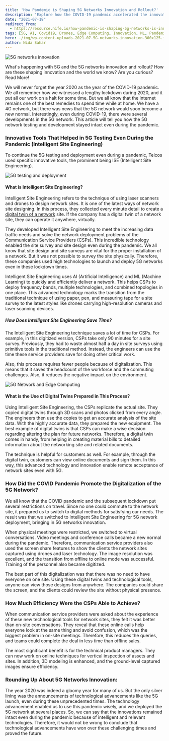 ```yaml
---
title: 'How Pandemic is Shaping 5G Networks Innovation and Rollout?'
description: 'Explore how the COVID-19 pandemic accelerated the innovation and deployment of 5G networks, focusing on Intelligent Site Engineering and digital twins.'
date: "2021-07-18"
redirect_from:
  - https://resource.nife.io/how-pandemic-is-shaping-5g-networks-is-innovation-the-solution/
tags: [5G, AI, Covid19, Drones, Edge Computing, Innovation, ML, Pandemic]
hero: ./img/wp-content-uploads-2021-07-5G-networks-innovation-300x125.jpg
author: Nida Sahar
---
```


![5G networks innovation](https://raw.githubusercontent.com/nifetency/nife-blog-content/main/blog/img/5G-networks-innovation-768x320.jpg)
<br/>



What's happening with 5G and the 5G networks innovation and rollout? How are these shaping innovation and the world we know? Are you curious? Read More!

We will never forget the year 2020 as the year of the COVID-19 pandemic. We all remember how we witnessed a lengthy lockdown during 2020, and it put all our work on a halt for some time. But we all know that the internet remains one of the best remedies to spend time while at home. We have a 4G network, but there was news that the 5G network would soon become a new normal. Interestingly, even during COVID-19, there were several developments in the 5G network. This article will tell you how the 5G network testing and development stayed intact even during the pandemic.

### Innovative Tools That Helped in 5G Testing Even During the Pandemic (Intelligent Site Engineering)

To continue the 5G testing and deployment even during a pandemic, Telcos used specific innovative tools, the prominent being ISE (Intelligent Site Engineering).

![5G testing and deployment](https://raw.githubusercontent.com/nifetency/nife-blog-content/main/blog/img/5G-testing-and-deployment-768x320.jpg)
<br/>



#### What is Intelligent Site Engineering?

Intelligent Site Engineering refers to the technique of using laser scanners and drones to design network sites. It is one of the latest ways of network site designing. In this process, they collected every minute detail to create a [digital twin of a network](/blog/content-delivery-networking-digital-ecosystems/) site. If the company has a digital twin of a network site, they can operate it anywhere, virtually.

They developed Intelligent Site Engineering to meet the increasing data traffic needs and solve the network deployment problems of the Communication Service Providers (CSPs). This incredible technology enabled the site survey and site design even during the pandemic. We all know that site design and site surveys are vital for the proper installation of a network. But it was not possible to survey the site physically. Therefore, these companies used high technologies to launch and deploy 5G networks even in these lockdown times.

Intelligent Site Engineering uses AI (Artificial Intelligence) and ML (Machine Learning) to quickly and efficiently deliver a network. This helps CSPs to deploy frequency bands, multiple technologies, and combined topologies in one place. This advanced technology marks the transition from the traditional technique of using paper, pen, and measuring tape for a site survey to the latest styles like drones carrying high-resolution cameras and laser scanning devices.

##### How Does Intelligent Site Engineering Save Time?

The Intelligent Site Engineering technique saves a lot of time for CSPs. For example, in this digitized version, CSPs take only 90 minutes for a site survey. Previously, they had to waste almost half a day in site surveys using primitive tools in the traditional method. Instead, the engineers can use the time these service providers save for doing other critical work.

Also, this process requires fewer people because of digitalization. This means that it saves the headcount of the workforce and the commuting challenges. Also, it reduces the negative impact on the environment.

![5G Network and Edge Computing](https://raw.githubusercontent.com/nifetency/nife-blog-content/main/blog/img/5G-Network-and-Edge-Computing-768x320.jpg)
<br/>



#### What is the Use of Digital Twins Prepared in This Process?

Using Intelligent Site Engineering, the CSPs replicate the actual site. They copied digital twins through 3D scans and photos clicked from every angle. The engineers then use the copies to get an accurate analysis of the site data. With the highly accurate data, they prepared the new equipment. The best example of digital twins is that CSPs can make a wise decision regarding altering the plan for future networks. Therefore, a digital twin comes in handy, from helping in creating material bills to detailed information about the networking site and related documents.

The technique is helpful for customers as well. For example, through the digital twin, customers can view online documents and sign them. In this way, this advanced technology and innovation enable remote acceptance of network sites even with 5G.

### How Did the COVID Pandemic Promote the Digitalization of the 5G Network?

We all know that the COVID pandemic and the subsequent lockdown put several restrictions on travel. Since no one could commute to the network site, it prepared us to switch to digital methods for satisfying our needs. The result was that we switched to Intelligent Site Engineering for 5G network deployment, bringing in 5G networks innovation.

When physical meetings were restricted, we switched to virtual conversations. Video meetings and conference calls became a new normal during the pandemic. Therefore, communication service providers also used the screen share features to show the clients the network sites captured using drones and laser technology. The image resolution was excellent, and the transition from offline to online mode was successful. Training of the personnel also became digitized.

The best part of this digitalization was that there was no need to have everyone on one site. Using these digital twins and technological tools, anyone can view those designs from anywhere. The companies could share the screen, and the clients could review the site without physical presence.

### How Much Efficiency Were the CSPs Able to Achieve?

When communication service providers were asked about the experience of these new technological tools for network sites, they felt it was better than on-site conversations. They reveal that these online calls help everyone look at the same thing and avoid confusion, which was the biggest problem in on-site meetings. Therefore, this reduces the queries, and teams could complete the deal in less time than offline sales.

The most significant benefit is for the technical product managers. They can now work on online techniques for vertical inspection of assets and sites. In addition, 3D modeling is enhanced, and the ground-level captured images ensure efficiency.

### Rounding Up About 5G Networks Innovation:

The year 2020 was indeed a gloomy year for many of us. But the only silver lining was the announcements of technological advancements like the 5G launch, even during these unprecedented times. The technology advancement enabled us to use this pandemic wisely, and we deployed the 5G network at several places. So, we can say that the innovations remained intact even during the pandemic because of intelligent and relevant technologies. Therefore, it would not be wrong to conclude that technological advancements have won over these challenging times and proved the future.


